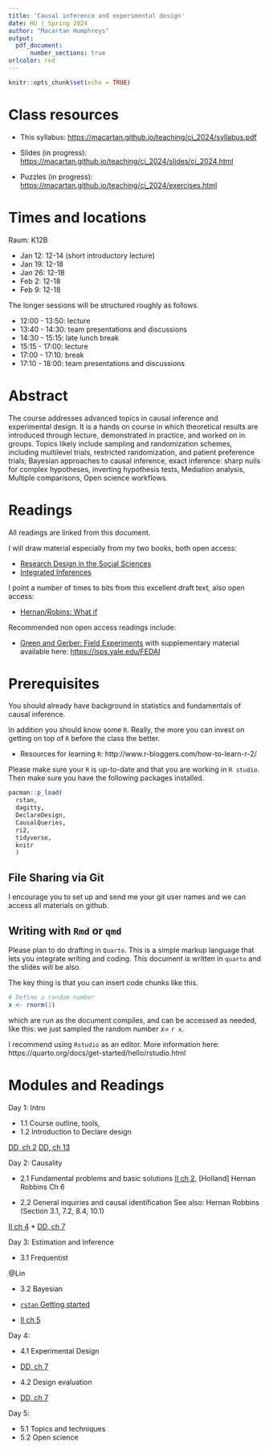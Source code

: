 ```yaml
---
title: 'Causal inference and experimental design'
date: HU | Spring 2024
author: "Macartan Humphreys"
output: 
  pdf_document:
      number_sections: true
urlcolor: red
---
```


```r
knitr::opts_chunk$set(echo = TRUE)
```

# Class resources

* This syllabus: [https://macartan.github.io/teaching/ci_2024/syllabus.pdf](https://macartan.github.io/teaching/ci_2024/syllabus.pdf)

* Slides (in progress): [https://macartan.github.io/teaching/ci_2024/slides/ci_2024.html](https://macartan.github.io/teaching/ci_2024/slides/ci_2024.html)

* Puzzles  (in progress): [https://macartan.github.io/teaching/ci_2024/exercises.html](https://macartan.github.io/teaching/ci_2024/exercises.html)


# Times and locations 

Raum: K12B

* Jan 12: 12-14 (short introductory lecture)
* Jan 19: 12-18
* Jan 26: 12-18
* Feb 2: 12-18
* Feb 9: 12-18

The longer sessions will be structured roughly as follows.

* 12:00 - 13:50: lecture
* 13:40 - 14:30: team presentations and discussions
* 14:30 - 15:15: late lunch break 
* 15:15 - 17:00: lecture
* 17:00 - 17:10: break
* 17:10 - 18:00: team presentations and discussions


# Abstract

The course addresses advanced topics in causal inference and experimental design. It is a hands on course in which theoretical results are introduced through lecture, demonstrated in practice, and worked on in groups. Topics likely include sampling and randomization schemes, including multilevel trials, restricted randomization, and patient preference trials; Bayesian approaches to causal inference, exact inference: sharp nulls for complex hypotheses, inverting hypothesis tests, Mediation analysis, Multiple comparisons, Open science workflows.


# Readings

All readings are linked from this document. 


I will draw material especially from my two books, both open access:

* [Research Design in the Social Sciences](https://book.declaredesign.org/)
* [Integrated Inferences](https://macartan.github.io/integrated_inferences/)

I point a number of times to bits from this excellent draft text, also open access: 

* [Hernan/Robins: What if](https://www.hsph.harvard.edu/miguel-hernan/wp-content/uploads/sites/1268/2024/01/hernanrobins_WhatIf_2jan24.pdf)

Recommended non open access readings include:

* [Green and Gerber: Field Experiments](https://wwnorton.com/books/9780393979954) with supplementary material available here: [https://isps.yale.edu/FEDAI](https://isps.yale.edu/FEDAI)

# Prerequisites

You should already have background in statistics and fundamentals of causal inference. 

In addition you should know some `R`. Really, the more you can invest on getting on top of `R` before the class the better.  

* Resources for learning `R`: http://www.r-bloggers.com/how-to-learn-r-2/

Please make sure your `R` is up-to-date and that you are working in `R studio`. Then make sure you have the following packages installed.

```r
pacman::p_load(
  rstan, 
  dagitty, 
  DeclareDesign, 
  CausalQueries,
  ri2,
  tidyverse,
  knitr
  )
```


## File Sharing via Git

I encourage you to set up and send me your git user names and we can access all materials on github.


## Writing with `Rmd` or `qmd`

Please plan to do drafting in `Quarto`.  This is a  simple markup language that lets you integrate writing and coding.  This document is written in `quarto` and the slides will be also. 

The key thing is that you can insert code chunks like this.

```r
# Define a random number
x <- rnorm(1)
```

which are run as the document compiles, and can be accessed as needed, like this: we just sampled the random number $x =$ `r x`.

I recommend using `Rstudio` as an editor. More information here: 
https://quarto.org/docs/get-started/hello/rstudio.html



# Modules and Readings



Day 1: Intro

* 1.1	Course outline, tools, 
* 1.2	Introduction to Declare design

[DD, ch 2](https://book.declaredesign.org/introduction/what-is-a-research-design.html)
[DD, ch 13](https://book.declaredesign.org/declaration-diagnosis-redesign/declaration-in-code.html)


Day 2: Causality

* 2.1	Fundamental problems and basic solutions
[II ch 2](https://macartan.github.io/integrated_inferences/HJC2.html), 
[Holland]
Hernan Robbins Ch 6

* 2.2	General inquiries and causal identification
See also: Hernan Robbins  (Section 3.1, 7.2, 8.4, 10.1)

[II ch 4](https://macartan.github.io/integrated_inferences/HJC4.html)
* [DD, ch 7](https://book.declaredesign.org/declaration-diagnosis-redesign/defining-inquiry.html)

Day 3: Estimation and Inference

* 3.1	Frequentist

@Lin

* 3.2	Bayesian 

* [`rstan` Getting started](https://github.com/stan-dev/rstan/wiki/RStan-Getting-Started)
* [II ch 5](https://macartan.github.io/integrated_inferences/HJC5.html)

Day 4:

* 4.1	Experimental Design
* [DD, ch 7](https://book.declaredesign.org/declaration-diagnosis-redesign/defining-inquiry.html)

* 4.2	Design evaluation
* [DD, ch 7](https://book.declaredesign.org/declaration-diagnosis-redesign/diagnosing-designs.html)

Day 5: 

* 5.1	Topics and techniques
* 5.2	Open science

